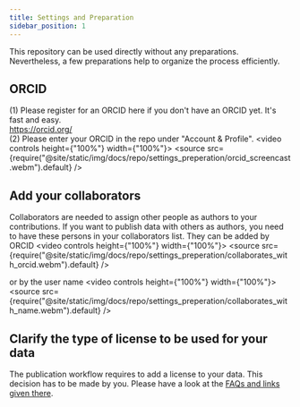 ```yaml
---
title: Settings and Preparation
sidebar_position: 1
---
```


This repository can be used directly without any preparations. Nevertheless, a few preparations help to organize the process efficiently. 


## ORCID

(1) Please register for an ORCID here if you don't have an ORCID yet. It's fast and easy. <br/>
https://orcid.org/<br/>
(2) Please enter your ORCID in the repo under "Account & Profile". 
<video controls height={"100%"} width={"100%"}>
  <source
    src={require("@site/static/img/docs/repo/settings_preperation/orcid_screencast.webm").default}
  />
</video>

## Add your collaborators

Collaborators are needed to assign other people as authors to your contributions. If you want to publish data with others as authors, you need to have these persons in your collaborators list. 
They can be added by ORCID
<video controls height={"100%"} width={"100%"}>
  <source
    src={require("@site/static/img/docs/repo/settings_preperation/collaborates_with_orcid.webm").default}
  />
</video>

or by the user name
<video controls height={"100%"} width={"100%"}>
  <source
    src={require("@site/static/img/docs/repo/settings_preperation/collaborates_with_name.webm").default}
  />
</video>


## Clarify the type of license to be used for your data
The publication workflow requires to add a license to your data. This decision has to be made by you. Please have a look at the [FAQs and links given there](faq#access-and-license).
